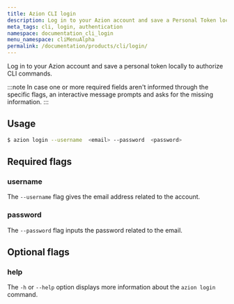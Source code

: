 ```yaml
---
title: Azion CLI login
description: Log in to your Azion account and save a Personal Token locally to authorize CLI commands.
meta_tags: cli, login, authentication
namespace: documentation_cli_login
menu_namespace: cliMenuAlpha
permalink: /documentation/products/cli/login/
---
```


Log in to your Azion account and save a personal token locally to authorize CLI commands.

:::note 
In case one or more required fields aren't informed through the specific flags, an interactive message prompts and asks for the missing information.
:::

## Usage

```bash
$ azion login --username  <email> --password  <password>
```

## Required flags

### username

The `--username` flag gives the email address related to the account.

### password

The `--password` flag inputs the password related to the email.


## Optional flags

### help

The `-h` or `--help` option displays more information about the `azion login` command.

